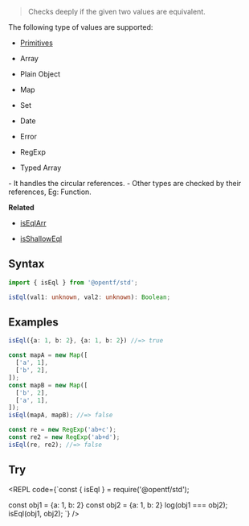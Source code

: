 
> Checks deeply if the given two values are equivalent.

<Callout type="info">
The following type of values are supported:

- [Primitives](https://developer.mozilla.org/en-US/docs/Glossary/Primitive)

- Array

- Plain Object

- Map

- Set

- Date

- Error 

- RegExp

- Typed Array 
</Callout>

<Callout type="info">
  - It handles the circular references.
  - Other types are checked by their references, Eg: Function.
</Callout>

**Related**
 - [isEqlArr](/Assert/isEqlArr)

 - [isShallowEql](/Assert/isShallowEql)
 
## Syntax

```ts
import { isEql } from '@opentf/std';

isEql(val1: unknown, val2: unknown): Boolean;
```

## Examples

```ts
isEql({a: 1, b: 2}, {a: 1, b: 2}) //=> true

const mapA = new Map([
  ['a', 1],
  ['b', 2],
]);
const mapB = new Map([
  ['b', 2],
  ['a', 1],
]);
isEql(mapA, mapB); //=> false

const re = new RegExp('ab+c');
const re2 = new RegExp('ab+d');
isEql(re, re2); //=> false
```

## Try

<REPL code={`const { isEql } = require('@opentf/std');

const obj1 = {a: 1, b: 2}
const obj2 = {a: 1, b: 2}
log(obj1 === obj2);
isEql(obj1, obj2);
`} />